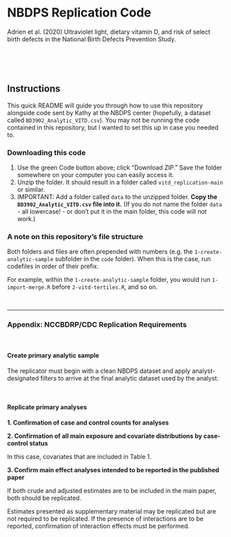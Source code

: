# NBDPS Replication Code

Adrien et al. (2020) Ultraviolet light, dietary vitamin D, and risk of select birth defects in the National Birth Defects Prevention Study.

<br> <br> <br>

## Instructions

This quick README will guide you through how to use this repository alongside code sent by Kathy at the NBDPS center (hopefully, a dataset called `BD3902_Analytic_VITD.csv`). You may not be running the code contained in this repository, but I wanted to set this up in case you needed to.

### Downloading this code

1.  Use the green Code button above; click "Download ZIP." Save the folder somewhere on your computer you can easily access it.
2.  Unzip the folder. It should result in a folder called `vitd_replication-main` or similar.
3.  IMPORTANT: Add a folder called `data` to the unzipped folder. **Copy the `BD3902_Analytic_VITD.csv` file into it.** (If you do not name the folder `data` - all lowercase! - or don't put it in the main folder, this code will not work.)

### A note on this repository's file structure

Both folders and files are often prepended with numbers (e.g. the `1-create-analytic-sample` subfolder in the `code` folder). When this is the case, run codefiles in order of their prefix.

For example, within the `1-create-analytic-sample` folder, you would run `1-import-merge.R` before `2-vitd-tertiles.R`, and so on.

<br>

------------------------------------------------------------------------

### Appendix: NCCBDRP/CDC Replication Requirements

<br>

#### Create primary analytic sample

The replicator must begin with a clean NBDPS dataset and apply analyst-designated filters to arrive at the final analytic dataset used by the analyst.

<br>

#### Replicate primary analyses

**1. Confirmation of case and control counts for analyses**

**2. Confirmation of all main exposure and covariate distributions by case-control status**

In this case, covariates that are included in Table 1.

**3. Confirm main effect analyses intended to be reported in the published paper**

If both crude and adjusted estimates are to be included in the main paper, both should be replicated.

Estimates presented as supplementary material may be replicated but are not required to be replicated. If the presence of interactions are to be reported, confirmation of interaction effects must be performed.

<br>

